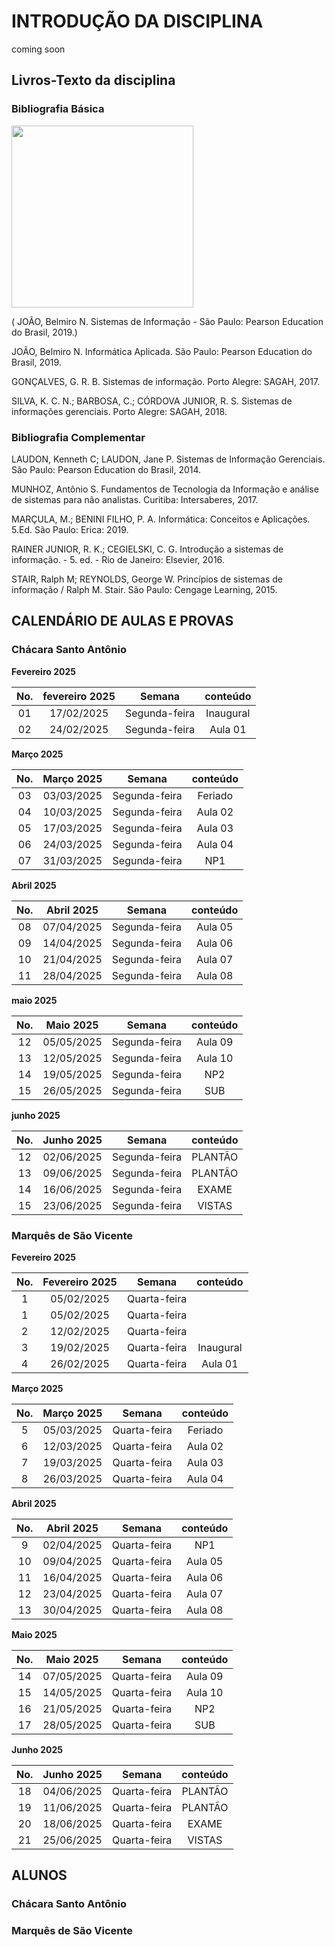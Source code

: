 # INTRODUÇÃO DA DISCIPLINA {.unnumbered}

coming soon

## Livros-Texto da disciplina

### Bibliografia Básica

![](images/livros/livro-SistemasDeInformação-BelmiroNascimentoJoao-2ed-person.jpg){width="291"}

( JOÃO, Belmiro N. Sistemas de Informação - São Paulo: Pearson Education do Brasil, 2019.)

JOÃO, Belmiro N. Informática Aplicada. São Paulo: Pearson Education do Brasil, 2019.

GONÇALVES, G. R. B. Sistemas de informação. Porto Alegre: SAGAH, 2017.

SILVA, K. C. N.; BARBOSA, C.; CÓRDOVA JUNIOR, R. S. Sistemas de informações gerenciais. Porto Alegre: SAGAH, 2018.

### Bibliografia Complementar

LAUDON, Kenneth C; LAUDON, Jane P. Sistemas de Informação Gerenciais. São Paulo: Pearson Education do Brasil, 2014.

MUNHOZ, Antônio S. Fundamentos de Tecnologia da Informação e análise de sistemas para não analistas. Curitiba: Intersaberes, 2017.

MARÇULA, M.; BENINI FILHO, P. A. Informática: Conceitos e Aplicações. 5.Ed. São Paulo: Erica: 2019.

RAINER JUNIOR, R. K.; CEGIELSKI, C. G. Introdução a sistemas de informação. - 5. ed. - Rio de Janeiro: Elsevier, 2016.

STAIR, Ralph M; REYNOLDS, George W. Princípios de sistemas de informação / Ralph M. Stair. São Paulo: Cengage Learning, 2015.

## CALENDÁRIO DE AULAS E PROVAS

### Chácara Santo Antônio

**Fevereiro 2025**

| No. | fevereiro 2025 |    Semana     | conteúdo  |
|:---:|:--------------:|:-------------:|:---------:|
| 01  |   17/02/2025   | Segunda-feira | Inaugural |
| 02  |   24/02/2025   | Segunda-feira |  Aula 01  |

**Março 2025**

| No. | Março 2025 |    Semana     | conteúdo |
|:---:|:----------:|:-------------:|:--------:|
| 03  | 03/03/2025 | Segunda-feira | Feriado  |
| 04  | 10/03/2025 | Segunda-feira | Aula 02  |
| 05  | 17/03/2025 | Segunda-feira | Aula 03  |
| 06  | 24/03/2025 | Segunda-feira | Aula 04  |
| 07  | 31/03/2025 | Segunda-feira |   NP1    |

**Abril 2025**

| No. | Abril 2025 |    Semana     | conteúdo |
|:---:|:----------:|:-------------:|:--------:|
| 08  | 07/04/2025 | Segunda-feira | Aula 05  |
| 09  | 14/04/2025 | Segunda-feira | Aula 06  |
| 10  | 21/04/2025 | Segunda-feira | Aula 07  |
| 11  | 28/04/2025 | Segunda-feira | Aula 08  |

**maio 2025**

| No. | Maio 2025  |    Semana     | conteúdo |
|:---:|:----------:|:-------------:|:--------:|
| 12  | 05/05/2025 | Segunda-feira | Aula 09  |
| 13  | 12/05/2025 | Segunda-feira | Aula 10  |
| 14  | 19/05/2025 | Segunda-feira |   NP2    |
| 15  | 26/05/2025 | Segunda-feira |   SUB    |

**junho 2025**

| No. | Junho 2025 |    Semana     | conteúdo |
|:---:|:----------:|:-------------:|:--------:|
| 12  | 02/06/2025 | Segunda-feira | PLANTÃO  |
| 13  | 09/06/2025 | Segunda-feira | PLANTÃO  |
| 14  | 16/06/2025 | Segunda-feira |  EXAME   |
| 15  | 23/06/2025 | Segunda-feira |  VISTAS  |

### Marquês de São Vicente

**Fevereiro 2025**

| No. | Fevereiro 2025 |    Semana    | conteúdo  |
|:---:|:--------------:|:------------:|:---------:|
|  1  |   05/02/2025   | Quarta-feira |           |
|  1  |   05/02/2025   | Quarta-feira |           |
|  2  |   12/02/2025   | Quarta-feira |           |
|  3  |   19/02/2025   | Quarta-feira | Inaugural |
|  4  |   26/02/2025   | Quarta-feira |  Aula 01  |

**Março 2025**

| No. | Março 2025 |    Semana    | conteúdo |
|:---:|:----------:|:------------:|:--------:|
|  5  | 05/03/2025 | Quarta-feira | Feriado  |
|  6  | 12/03/2025 | Quarta-feira | Aula 02  |
|  7  | 19/03/2025 | Quarta-feira | Aula 03  |
|  8  | 26/03/2025 | Quarta-feira | Aula 04  |

**Abril 2025**

| No. | Abril 2025 |    Semana    | conteúdo |
|:---:|:----------:|:------------:|:--------:|
|  9  | 02/04/2025 | Quarta-feira |   NP1    |
| 10  | 09/04/2025 | Quarta-feira | Aula 05  |
| 11  | 16/04/2025 | Quarta-feira | Aula 06  |
| 12  | 23/04/2025 | Quarta-feira | Aula 07  |
| 13  | 30/04/2025 | Quarta-feira | Aula 08  |

**Maio 2025**

| No. | Maio 2025  |    Semana    | conteúdo |
|:---:|:----------:|:------------:|:--------:|
| 14  | 07/05/2025 | Quarta-feira | Aula 09  |
| 15  | 14/05/2025 | Quarta-feira | Aula 10  |
| 16  | 21/05/2025 | Quarta-feira |   NP2    |
| 17  | 28/05/2025 | Quarta-feira |   SUB    |

**Junho 2025**

| No. | Junho 2025 |    Semana    | conteúdo |
|:---:|:----------:|:------------:|:--------:|
| 18  | 04/06/2025 | Quarta-feira | PLANTÃO  |
| 19  | 11/06/2025 | Quarta-feira | PLANTÃO  |
| 20  | 18/06/2025 | Quarta-feira |  EXAME   |
| 21  | 25/06/2025 | Quarta-feira |  VISTAS  |

## ALUNOS

### Chácara Santo Antônio

### Marquês de São Vicente
